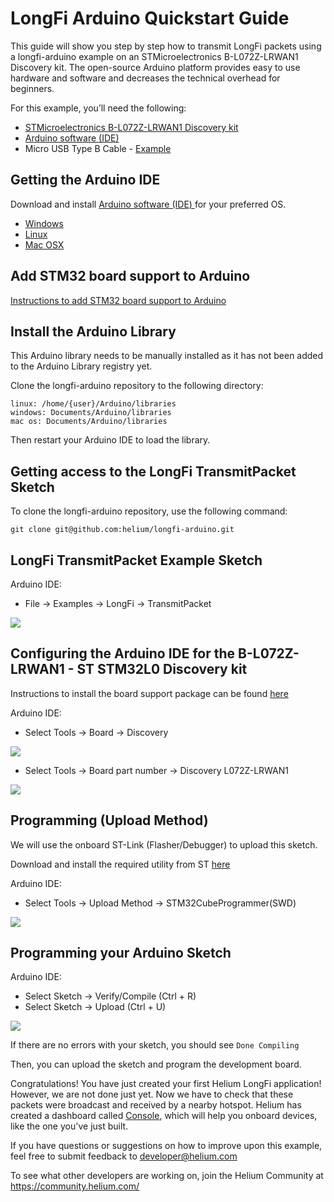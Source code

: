 
# LongFi Arduino Quickstart Guide

This guide will show you step by step how to transmit LongFi packets using a longfi-arduino example on an STMicroelectronics B-L072Z-LRWAN1 Discovery kit. The open-source Arduino platform provides easy to use hardware and software and decreases the technical overhead for beginners.  

For this example, you’ll need the following:

* <a href="https://www.st.com/en/evaluation-tools/b-l072z-lrwan1.html" target="_blank">STMicroelectronics B-L072Z-LRWAN1 Discovery kit</a>
* <a href="https://www.arduino.cc/en/Main/Software" target="_blank">Arduino software (IDE)</a> 
* Micro USB Type B Cable - <a href="https://www.amazon.com/AmazonBasics-Male-Micro-Cable-Black/dp/B0719H12WD/ref=sr_1_2_sspa?" target="_blank">Example </a>

## Getting the Arduino IDE

Download and install <a href="https://www.arduino.cc/en/Main/Software" target="_blank">Arduino software (IDE) </a> for your preferred OS. 

* <a href="https://www.arduino.cc/en/Guide/Windows" target="_blank">Windows </a>
* <a href="https://www.arduino.cc/en/Guide/linux" target="_blank">Linux </a>
* <a href="https://www.arduino.cc/en/Guide/MacOSX" target="_blank">Mac OSX</a>

## Add STM32 board support to Arduino

<a href="https://github.com/stm32duino/wiki/wiki/Getting-Started" target="_blank">Instructions to add STM32 board support to Arduino</a> 

## Install the Arduino Library

This Arduino library needs to be manually installed as it has not been added to the Arduino Library registry yet. 

Clone the longfi-arduino repository to the following directory:

```
linux: /home/{user}/Arduino/libraries
windows: Documents/Arduino/libraries
mac os: Documents/Arduino/libraries
```

Then restart your Arduino IDE to load the library. 

## Getting access to the LongFi TransmitPacket Sketch

To clone the longfi-arduino repository, use the following command: 

```
git clone git@github.com:helium/longfi-arduino.git
```

## LongFi TransmitPacket Example Sketch

Arduino IDE:

* File -> Examples -> LongFi -> TransmitPacket

<img src={LongFi_Example} /> 

## Configuring the Arduino IDE for the B-L072Z-LRWAN1 - ST STM32L0 Discovery kit

Instructions to install the board support package can be found <a href="https://github.com/stm32duino/Arduino_Core_STM32#getting-started" target="_blank">here</a> 

Arduino IDE:

* Select Tools -> Board -> Discovery

<img src={Arduino_Board_Discovery} /> 

* Select Tools -> Board part number -> Discovery L072Z-LRWAN1

<img src={Arduino_Board_PartNumber} /> 

## Programming (Upload Method)

We will use the onboard ST-Link (Flasher/Debugger) to upload this sketch. 

Download and install the required utility from ST <a href="https://www.st.com/en/development-tools/stm32cubeprog.html" target="_blank">here</a> 

Arduino IDE:

* Select Tools -> Upload Method -> STM32CubeProgrammer(SWD)

<img src={upload_sketch} /> 

## Programming your Arduino Sketch

Arduino IDE:
* Select Sketch -> Verify/Compile (Ctrl + R)
* Select Sketch -> Upload (Ctrl + U)

<img src={Arduino_Compile} /> 

If there are no errors with your sketch, you should see `Done Compiling`

Then, you can upload the sketch and program the development board. 

Congratulations! You have just created your first Helium LongFi application! However, we are not done just yet. Now we have to check that these packets were broadcast and received by a nearby hotspot. Helium has created a dashboard called <a href="https://developer.helium.com/console/overview" target="_blank">Console</a>, which will help you onboard devices, like the one you've just built. 

If you have questions or suggestions on how to improve upon this example, feel free to submit feedback to developer@helium.com

To see what other developers are working on, join the Helium Community at https://community.helium.com/
